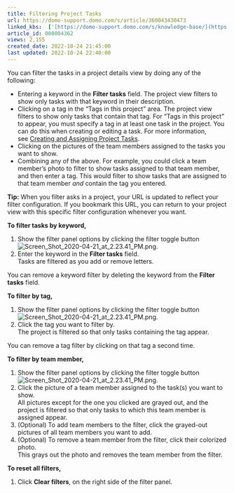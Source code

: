 ```yaml
---
title: Filtering Project Tasks
url: https://domo-support.domo.com/s/article/360043430473
linked_kbs:  ['[https://domo-support.domo.com/s/knowledge-base/](https://domo-support.domo.com/s/knowledge-base/)', '[https://domo-support.domo.com/s/](https://domo-support.domo.com/s/)', '[https://domo-support.domo.com/s/topic/0TO5w000000ZamsGAC](https://domo-support.domo.com/s/topic/0TO5w000000ZamsGAC)', '[https://domo-support.domo.com/s/topic/0TO5w000000Zao5GAC](https://domo-support.domo.com/s/topic/0TO5w000000Zao5GAC)', '[https://domo-support.domo.com/s/article/360042925874](https://domo-support.domo.com/s/article/360042925874)', '[https://domo-support.domo.com/s/article/360043430473](https://domo-support.domo.com/s/article/360043430473)', '[https://domo-support.domo.com/s/topic/0TO5w000000Zao5GAC/projects-and-tasks](https://domo-support.domo.com/s/topic/0TO5w000000Zao5GAC/projects-and-tasks)', '[https://domo-support.domo.com/s/article/360043429933](https://domo-support.domo.com/s/article/360043429933)', '[https://domo-support.domo.com/s/article/360043429953](https://domo-support.domo.com/s/article/360043429953)', '[https://domo-support.domo.com/s/article/360042925494](https://domo-support.domo.com/s/article/360042925494)', '[https://domo-support.domo.com/s/article/360043429913](https://domo-support.domo.com/s/article/360043429913)', '[https://domo-support.domo.com/s/article/4408174643607](https://domo-support.domo.com/s/article/4408174643607)', '[https://domo-support.domo.com/s/login/](https://domo-support.domo.com/s/login/)']
article_id: 000004362
views: 2,155
created_date: 2022-10-24 21:45:00
last updated: 2022-10-24 22:40:00
---
```




You can filter the tasks in a project details view by doing any of the following:


* Entering a keyword in the **Filter tasks** field. The project view filters to show only tasks with that keyword in their description.
* Clicking on a tag in the "Tags in this project" area. The project view filters to show only tasks that contain that tag. For "Tags in this project" to appear, you must specify a tag in at least one task in the project. You can do this when creating or editing a task. For more information, see [Creating and Assigning Project Tasks](/s/article/360042925874 "Creating and Assigning Project Tasks").
* Clicking on the pictures of the team members assigned to the tasks you want to show.
* Combining any of the above. For example, you could click a team member's photo to filter to show tasks assigned to that team member, and then enter a tag. This would filter to show tasks that are assigned to that team member *and* contain the tag you entered.




 


**Tip:** When you filter asks in a project, your URL is updated to reflect your filter configuration. If you bookmark this URL, you can return to your project view with this specific filter configuration whenever you want.


**To filter tasks by keyword,**


1. Show the filter panel options by clicking the filter toggle button ![Screen_Shot_2020-04-21_at_2.23.41_PM.png](Screen_Shot_2020-04-21_at_2.23.41_PM.png).
2. Enter the keyword in the **Filter tasks** field.  
 Tasks are filtered as you add or remove letters.


You can remove a keyword filter by deleting the keyword from the **Filter tasks** field.


**To filter by tag,**


1. Show the filter panel options by clicking the filter toggle button ![Screen_Shot_2020-04-21_at_2.23.41_PM.png](Screen_Shot_2020-04-21_at_2.23.41_PM.png).
2. Click the tag you want to filter by.  
 The project is filtered so that only tasks containing the tag appear.


You can remove a tag filter by clicking on that tag a second time.


**To filter by team member,**


1. Show the filter panel options by clicking the filter toggle button ![Screen_Shot_2020-04-21_at_2.23.41_PM.png](Screen_Shot_2020-04-21_at_2.23.41_PM.png).
2. Click the picture of a team member assigned to the task(s) you want to show.  
 All pictures except for the one you clicked are grayed out, and the project is filtered so that only tasks to which this team member is assigned appear.
3. (Optional) To add team members to the filter, click the grayed-out pictures of all team members you want to add.
4. (Optional) To remove a team member from the filter, click their colorized photo.  
 This grays out the photo and removes the team member from the filter.


**To reset all filters,**


1. Click **Clear filters**, on the right side of the filter panel.
